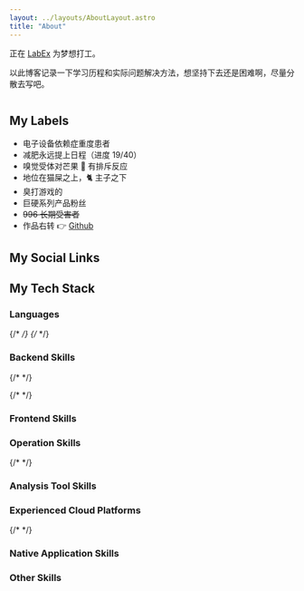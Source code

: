 ```yaml
---
layout: ../layouts/AboutLayout.astro
title: "About"
---
```



正在 [LabEx](https://labex.io) 为梦想打工。

以此博客记录一下学习历程和实际问题解决方法，想坚持下去还是困难啊，尽量分散去写吧。

<Image src={picture} class="mx-auto rounded-2xl sm:w-1/2" alt="" />

## My Labels

- 电子设备依赖症重度患者
- 减肥永远提上日程（进度 19/40）
- 嗅觉受体对芒果 🥭 有排斥反应
- 地位在猫屎之上，🐈 主子之下
- 臭打游戏的
- 巨硬系列产品粉丝
- <del>996 长期受害者</del>
- 作品右转 👉 <a href="https://github.com/Nomango" target="_blank">Github</a>

## My Social Links

<Socials />

## My Tech Stack

### Languages

<Badge logo="go" bgColor="00ADD8" label="golang" />
<Badge logo="cplusplus" bgColor="00599C" label="c++" />
<Badge logo="typescript" bgColor="3178C6" label="Typescript" />
<Badge logo="python" bgColor="3776AB" label="Python" />
<Badge logo="csharp" bgColor="512BD4" label="C#" />
<Badge logo="powershell" bgColor="5391FE" label="powershell" />

{/* <Badge logo="html5" bgColor="E34F26" label="HTML" /> */}
{/* <Badge logo="css3" bgColor="1572B6" label="css3" /> */}

### Backend Skills

<Badge
  logo="go"
  bgColor="00ADD8"
  label="kratos"
  link="https://github.com/go-kratos/kratos"
/>
<Badge logo="go" bgColor="00ADD8" label="grpc" link="https://github.com/grpc" />
{/* <Badge
  logo="go"
  bgColor="00ADD8"
  label="Gin"
  link="https://github.com/gin-gonic/gin"
/> */}
<Badge logo="flask" bgColor="000000" label="Flask" />
<Badge logo="mysql" bgColor="4479A1" label="MySQL" />
<Badge logo="mongodb" bgColor="47A248" label="Mongo DB" />
<Badge logo="redis" bgColor="DC382D" label="Redis" />
<Badge logo="apachekafka" bgColor="231F20" label="kafka" />
<Badge logo="apacherocketmq" bgColor="D77310" label="rocket mq" />
<Badge logo="etcd" bgColor="419EDA" label="etcd" />

{/* <Badge logo="GraphQL" bgColor="E10098" label="GraphQL" /> */}

### Frontend Skills

<Badge logo="nodedotjs" bgColor="339933" label="Node.js" />
<Badge logo="react" bgColor="61DAFB" label="React" logoColor="black" />
<Badge logo="vuedotjs" bgColor="4FC08D" label="Vue3" />
<Badge logo="astro" bgColor="BC52EE" label="Astro" link="https://astro.build" />
<Badge logo="tailwindcss" bgColor="06B6D4" label="Tailwind" />
<Badge
  logo="unocss"
  bgColor="333333"
  label="UnoCSS"
  link="https://github.com/unocss/unocss"
/>
<Badge
  logo="swagger"
  bgColor="85EA2D"
  label="swagger"
  logoColor="black"
  link="https://swagger.io/"
/>

### Operation Skills

<Badge logo="githubactions" bgColor="2088FF" label="github actions" />
<Badge logo="docker" bgColor="2496ED" label="docker" />
<Badge logo="nginx" bgColor="269539" label="nginx" />
<Badge logo="jenkins" bgColor="D24939" label="jenkins" />
<Badge
  logo="appveyor"
  bgColor="00B3E0"
  label="appveyor"
  link="https://www.appveyor.com"
/>

{/* <Badge logo="kubernetes" bgColor="326CE5" label="Kubernetes" /> */}

### Analysis Tool Skills

<Badge
  logo="elastic"
  bgColor="005571"
  label="Elastic"
  link="https://www.elastic.co"
/>
<Badge logo="sentry" bgColor="362D59" label="Sentry" link="https://sentry.io" />
<Badge
  logo="opentelemetry"
  bgColor="000000"
  label="open telemetry"
  link="https://opentelemetry.io/"
/>
<Badge
  logo="go"
  bgColor="00ADD8"
  label="jaeger"
  link="https://www.jaegertracing.io"
/>
<Badge logo="googleanalytics" bgColor="E37400" label="Google Analytics" />

### Experienced Cloud Platforms

<Badge
  logo="vercel"
  bgColor="000000"
  label="Vercel"
  link="https://vercel.app"
/>
<Badge logo="deno" bgColor="000000" label="Deno" link="https://dash.deno.com" />
<Badge logo="alibabacloud" bgColor="FF6A00" label="Alibaba Cloud" />
<Badge logo="cloudflare" bgColor="F38020" label="Cloudflare" />

{/* <Badge logo="googlecloud" bgColor="4285F4" label="Google Cloud" /> */}

### Native Application Skills

<Badge
  logo="windows"
  bgColor="0078D4"
  label="Direct2D"
  link="https://en.wikipedia.org/wiki/Direct2D"
/>
<Badge logo="electron" bgColor="47848F" label="electron" />
<Badge logo="dotnet" bgColor="512BD4" label=".net" />
<Badge logo="cocos" bgColor="55C2E1" label="cocos2d" />
<Badge logo="qt" bgColor="41CD52" label="qt" />

### Other Skills

<Badge logo="ros" bgColor="22314E" label="ros" link="https://www.ros.org" />
<Badge logo="" bgColor="f58115" label="gazebo" link="https://gazebosim.org" />
<Badge
  logo="figma"
  bgColor="F24E1E"
  label="Figma"
  link="https://www.figma.com"
/>

<Comment slug="about" />

